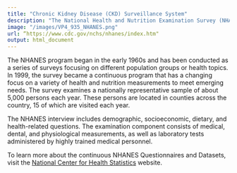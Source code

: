 ```yaml
---
title: "Chronic Kidney Disease (CKD) Surveillance System"
description: "The National Health and Nutrition Examination Survey (NHANES) is a program of studies designed to assess the health and nutritional status of adults and children in the United States."
image: "/images/VP4_935_NHANES.png"
url: “https://www.cdc.gov/nchs/nhanes/index.htm"
output: html_document
---
```


The NHANES program began in the early 1960s and has been conducted as a series 
of surveys focusing on different population groups or health topics. In 1999, 
the survey became a continuous program that has a changing focus on a variety of 
health and nutrition measurements to meet emerging needs. The survey examines a 
nationally representative sample of about 5,000 persons each year. These persons 
are located in counties across the country, 15 of which are visited each year.

The NHANES interview includes demographic, socioeconomic, dietary, and 
health-related questions. The examination component consists of medical, dental, 
and physiological measurements, as well as laboratory tests administered by 
highly trained medical personnel.

To learn more about the continuous NHANES Questionnaires and Datasets, visit the
[National Center for Health Statistics](https://wwwn.cdc.gov/nchs/nhanes/Default.aspx)
website. 